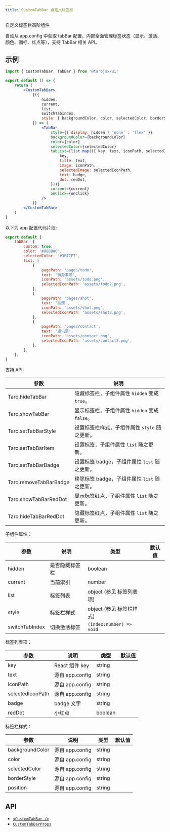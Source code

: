 ```yaml
---
title: CustomTabBar 自定义标签栏
---
```


自定义标签栏高阶组件

自动从 app.config 中获取 tabBar 配置，内部全面管理标签状态（显示、激活、颜色、图标、红点等），支持 TabBar 相关 API。

## 示例

```jsx title="custom-tab-bar/index.js"
import { CustomTabBar, TabBar } from '@tarojsx/ui'

export default () => {
    return (
        <CustomTabBar>
            {({
                hidden,
                current,
                list,
                switchTabIndex,
                style: { backgroundColor, color, selectedColor, borderStyle, position },
            }) => (
                <TabBar
                    style={{ display: hidden ? 'none' : 'flex' }}
                    backgroundColor={backgroundColor}
                    color={color}
                    selectedColor={selectedColor}
                    tabList={list.map(({ key, text, iconPath, selectedIconPath, badge, redDot }, index) => ({
                        key,
                        title: text,
                        image: iconPath,
                        selectedImage: selectedIconPath,
                        text: badge,
                        dot: redDot,
                    }))}
                    current={current}
                    onClick={onClick}
                />
            )}
        </CustomTabBar>
    )
}
```

以下为 app 配置代码片段:

```js title="app.config.js"
export default {
    tabBar: {
        custom: true,
        color: '#888888',
        selectedColor: '#3B7CF7',
        list: [
            {
                pagePath: 'pages/todo',
                text: '待办事项',
                iconPath: 'assets/todo.png',
                selectedIconPath: 'assets/todo2.png',
            },
            {
                pagePath: 'pages/shot',
                text: '拍照',
                iconPath: 'assets/shot.png',
                selectedIconPath: 'assets/shot2.png',
            },
            {
                pagePath: 'pages/contact',
                text: '通讯录',
                iconPath: 'assets/contact.png',
                selectedIconPath: 'assets/contact2.png',
            },
        ],
    },
}
```

支持 API:

| 参数                   | 说明                                           |
| ---------------------- | ---------------------------------------------- |
| Taro.hideTabBar        | 隐藏标签栏，子组件属性 `hidden` 变成 `true`。  |
| Taro.showTabBar        | 显示标签栏，子组件属性 `hidden` 变成 `false`。 |
| Taro.setTabBarStyle    | 设置标签栏样式，子组件属性 `style` 随之更新。  |
| Taro.setTabBarItem     | 设置标签，子组件属性 `list` 随之更新。         |
| Taro.setTabBarBadge    | 设置标签 badge，子组件属性 `list` 随之更新。   |
| Taro.removeTabBarBadge | 移除标签 badge，子组件属性 `list` 随之更新。   |
| Taro.showTabBarRedDot  | 显示标签红点，子组件属性 `list` 随之更新。     |
| Taro.hideTabBarRedDot  | 隐藏标签红点，子组件属性 `list` 随之更新。     |

子组件属性：

| 参数           | 说明           | 类型                     | 默认值 |
| -------------- | -------------- | ------------------------ | ------ |
| hidden         | 是否隐藏标签栏 | boolean                  |        |
| current        | 当前索引       | number                   |        |
| list           | 标签列表       | object (参见 标签列表项) |        |
| style          | 标签栏样式     | object (参见 标签栏样式) |        |
| switchTabIndex | 切换激活标签   | `(index:number) => void` |        |

标签列表项：

| 参数             | 说明            | 类型    | 默认值 |
| ---------------- | --------------- | ------- | ------ |
| key              | React 组件 key  | string  |        |
| text             | 源自 app.config | string  |        |
| iconPath         | 源自 app.config | string  |        |
| selectedIconPath | 源自 app.config | string  |        |
| badge            | badge 文字      | string  |        |
| redDot           | 小红点          | boolean |        |

标签栏样式：

| 参数            | 说明            | 类型   | 默认值 |
| --------------- | --------------- | ------ | ------ |
| backgroundColor | 源自 app.config | string |        |
| color           | 源自 app.config | string |        |
| selectedColor   | 源自 app.config | string |        |
| borderStyle     | 源自 app.config | string |        |
| position        | 源自 app.config | string |        |

## API

-   [`<CustomTabBar />`](../modules/_customtabbar_.md)
-   [`CustomTabBarProps`](../interfaces/_customtabbar_.customtabbarprops.md)
